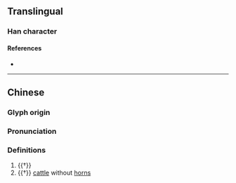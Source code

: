 {{character info}}
==Translingual==

===Han character===
{{Han char|rn=93|rad=牛|as=09|sn=13|four=24500|canj=HQHDJ|ids=⿰牜科}}

====References====
* {{Han ref|kx=0703.030|dkj=20092|dj=1116.030|hdz=31815.130|uh=7290|ud=29328|bh=DEA8|bd=57000}}

----
==Chinese==
{{zh-forms}}

===Glyph origin===
{{Han etym}}

===Pronunciation===
{{zh-pron
|m=kē
|mc=y
|oc=y
|cat=n
}}

===Definitions===
{{zh-hanzi}}

# {{†}} {{zh-used|郭犐|a [[breed]] of [[cattle]]}}
# {{†}} [[cattle]] without [[horn]]s